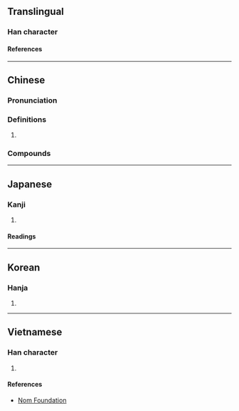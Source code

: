 {{character info/new}}
==Translingual==

===Han character===
{{Han char|rn=61|rad=心|as=12|sn=15|four=92027|canj=PHKB|ids=⿰忄喬}}

====References====
{{Han ref|kx=0402.070|dkj=11201|dj=0742.090|hdz=42355.020|uh=618D}}

----

==Chinese==
{{zh-forms|s=㤭}}

===Pronunciation===
{{zh-pron
|m=jiāo
|c=giu1
|mc=y
|oc=y
|cat=a
}}

===Definitions===
{{zh-hanzi}}

# {{zh-alt-form|驕|[[conceited]]; [[arrogant]]; [[indulgent]]}}

===Compounds===
{{zh-der|憍陳如|虛憍恃氣}}

----

==Japanese==

===Kanji===
{{ja-kanji|grade=|rs=心12}}

# {{defn|lang=ja|sort=心12}}

====Readings====
{{ja-readings
|on=きょう
|kun=ほしいまま
}}

----

==Korean==

===Hanja===
{{ko-hanja|교}}

# {{defn|lang=ko|sort=心12}}

----

==Vietnamese==

===Han character===
{{vi-readings|rs=心12|reading=ghẹo}}

# {{defn|lang=vi|sort=心12}}

====References====
* [http://nomfoundation.org/common/nom_details.php?codepoint=618d Nom Foundation]